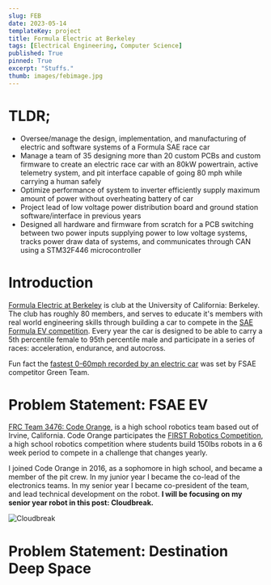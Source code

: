 ```yaml
---
slug: FEB
date: 2023-05-14
templateKey: project
title: Formula Electric at Berkeley
tags: [Electrical Engineering, Computer Science]
published: True
pinned: True
excerpt: "Stuffs."
thumb: images/febimage.jpg
---
```


# TLDR;

- Oversee/manage the design, implementation, and manufacturing of electric and software systems of a Formula SAE race car
- Manage a team of 35 designing more than 20 custom PCBs and custom firmware to create an electric race car with an 80kW
  powertrain, active telemetry system, and pit interface capable of going 80 mph while carrying a human safely
- Optimize performance of system to inverter efficiently supply maximum amount of power without overheating battery of car
- Project lead of low voltage power distribution board and ground station software/interface in previous years
- Designed all hardware and firmware from scratch for a PCB switching between two power inputs supplying power to low
  voltage systems, tracks power draw data of systems, and communicates through CAN using a STM32F446 microcontroller

# Introduction

[Formula Electric at Berkeley](https://ev.berkeley.edu/) is club at the University of California: Berkeley. The club has
roughly 80 members, and serves to educate it's members with real world engineering skills through building a car to
compete in the [SAE Formula EV competition](https://www.fsaeonline.com/). Every year the car is designed to be able to
carry a 5th percentile female to 95th percentile male and participate in a series of races: acceleration, endurance, and
autocross.

Fun fact the [fastest 0-60mph recorded by an electric car](https://www.npr.org/2022/10/14/1128923148/german-students-break-the-world-record-for-fastest-accelerating-electric-car-aga#:~:text=be%20long%20gone.-,The%20electric%20racing%20car%2C%20built%20by%2020%20University%20of%20Stuttgart,hour%20in%20just%201.461%20seconds.)
was set by FSAE competitor Green Team.

# Problem Statement: FSAE EV

[FRC Team 3476: Code Orange](https://www.teamcodeorange.com/robots.php), is a high school
robotics team based out of Irvine, California. Code Orange participates the [FIRST Robotics Competition](https://www.firstinspires.org/robotics/frc),
a high school robotics competition where students build 150lbs robots in a 6 week period to compete in a
challenge that changes yearly.

I joined Code Orange in 2016, as a sophomore in high school, and became a member of the pit crew. In my junior year I
became the co-lead of the electronics teams. In my senior year I became co-president of the team, and lead
technical development on the robot. **I will be focusing on my senior year robot in this post: Cloudbreak.**

![Cloudbreak](./images/cloudBreak.png)

# Problem Statement: Destination Deep Space
